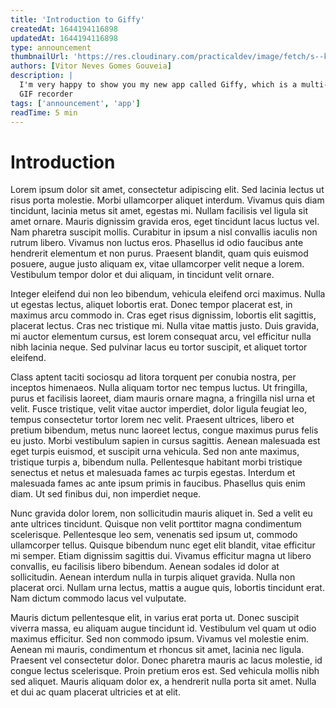```yaml
---
title: 'Introduction to Giffy'
createdAt: 1644194116898
updatedAt: 1644194116898
type: announcement
thumbnailUrl: 'https://res.cloudinary.com/practicaldev/image/fetch/s--kXUMFFhV--/c_imagga_scale,f_auto,fl_progressive,h_420,q_auto,w_1000/https://dev-to-uploads.s3.amazonaws.com/uploads/articles/y4w7rrxd2rku3ucrrbez.png'
authors: [Vitor Neves Gomes Gouveia]
description: |
  I'm very happy to show you my new app called Giffy, which is a multi-platform and Open Source
  GIF recorder
tags: ['announcement', 'app']
readTime: 5 min
---
```


# Introduction

Lorem ipsum dolor sit amet, consectetur adipiscing elit. Sed lacinia lectus ut risus porta molestie. Morbi ullamcorper aliquet interdum. Vivamus quis diam tincidunt, lacinia metus sit amet, egestas mi. Nullam facilisis vel ligula sit amet ornare. Mauris dignissim gravida eros, eget tincidunt lacus luctus vel. Nam pharetra suscipit mollis. Curabitur in ipsum a nisl convallis iaculis non rutrum libero. Vivamus non luctus eros. Phasellus id odio faucibus ante hendrerit elementum et non purus. Praesent blandit, quam quis euismod posuere, augue justo aliquam ex, vitae ullamcorper velit neque a lorem. Vestibulum tempor dolor et dui aliquam, in tincidunt velit ornare.

Integer eleifend dui non leo bibendum, vehicula eleifend orci maximus. Nulla ut egestas lectus, aliquet lobortis erat. Donec tempor placerat est, in maximus arcu commodo in. Cras eget risus dignissim, lobortis elit sagittis, placerat lectus. Cras nec tristique mi. Nulla vitae mattis justo. Duis gravida, mi auctor elementum cursus, est lorem consequat arcu, vel efficitur nulla nibh lacinia neque. Sed pulvinar lacus eu tortor suscipit, et aliquet tortor eleifend.

Class aptent taciti sociosqu ad litora torquent per conubia nostra, per inceptos himenaeos. Nulla aliquam tortor nec tempus luctus. Ut fringilla, purus et facilisis laoreet, diam mauris ornare magna, a fringilla nisl urna et velit. Fusce tristique, velit vitae auctor imperdiet, dolor ligula feugiat leo, tempus consectetur tortor lorem nec velit. Praesent ultrices, libero et pretium bibendum, metus nunc laoreet lectus, congue maximus purus felis eu justo. Morbi vestibulum sapien in cursus sagittis. Aenean malesuada est eget turpis euismod, et suscipit urna vehicula. Sed non ante maximus, tristique turpis a, bibendum nulla. Pellentesque habitant morbi tristique senectus et netus et malesuada fames ac turpis egestas. Interdum et malesuada fames ac ante ipsum primis in faucibus. Phasellus quis enim diam. Ut sed finibus dui, non imperdiet neque.

Nunc gravida dolor lorem, non sollicitudin mauris aliquet in. Sed a velit eu ante ultrices tincidunt. Quisque non velit porttitor magna condimentum scelerisque. Pellentesque leo sem, venenatis sed ipsum ut, commodo ullamcorper tellus. Quisque bibendum nunc eget elit blandit, vitae efficitur mi semper. Etiam dignissim sagittis dui. Vivamus efficitur magna ut libero convallis, eu facilisis libero bibendum. Aenean sodales id dolor at sollicitudin. Aenean interdum nulla in turpis aliquet gravida. Nulla non placerat orci. Nullam urna lectus, mattis a augue quis, lobortis tincidunt erat. Nam dictum commodo lacus vel vulputate.

Mauris dictum pellentesque elit, in varius erat porta ut. Donec suscipit viverra massa, eu aliquam augue tincidunt id. Vestibulum vel quam ut odio maximus efficitur. Sed non commodo ipsum. Vivamus vel molestie enim. Aenean mi mauris, condimentum et rhoncus sit amet, lacinia nec ligula. Praesent vel consectetur dolor. Donec pharetra mauris ac lacus molestie, id congue lectus scelerisque. Proin pretium eros est. Sed vehicula mollis nibh sed aliquet. Mauris aliquam dolor ex, a hendrerit nulla porta sit amet. Nulla et dui ac quam placerat ultricies et at elit.
